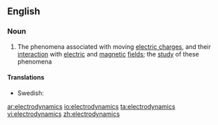 ==English==

===Noun===
{{wikipedia}}
{{en-noun|-}}

#{{physics}} The phenomena associated with moving [[electric charge]]s, and their [[interaction]] with [[electric]] and [[magnetic]] [[field]]s; the [[study]] of these phenomena

====Translations====
* Swedish: {{t+|sv|elektrodynamik|c}}

[[ar:electrodynamics]]
[[io:electrodynamics]]
[[ta:electrodynamics]]
[[vi:electrodynamics]]
[[zh:electrodynamics]]